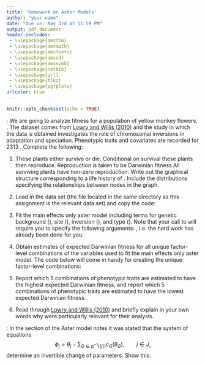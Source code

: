 ```yaml
---
title: 'Homework on Aster Models'
author: "your name"
date: "Due on: May 3rd at 11:59 PM"
output: pdf_document
header-includes: 
 - \usepackage{amsthm}
 - \usepackage{amsmath}
 - \usepackage{amsfonts}
 - \usepackage{amscd}
 - \usepackage{amssymb}
 - \usepackage{natbib}
 - \usepackage{url}
 - \usepackage{tikz}
 - \usepackage{pgfplots}
urlcolor: blue  
---
```


\allowdisplaybreaks

\newcommand{\Var}{\mathrm{Var}}
\newcommand{\Prob}{\mathbb{P}}
\newcommand{\E}{\mathrm{E}}
\newcommand{\R}{\mathbb{R}}
\newcommand{\inner}[1]{\langle #1 \rangle}
\newcommand{\yobs}{y_{\text{obs}}}



```r
knitr::opts_chunk$set(echo = TRUE)
```




\noindent\textbf{Problem 1}: We are going to analyze fitness for a population of yellow monkey flowers, \emph{Mimulus guttatus}. The dataset comes from [Lowry and Willis (2010)](https://journals.plos.org/plosbiology/article?id=10.1371/journal.pbio.1000500) and the study in which the data is obtained investigates the role of chromosomal inversions in adaptation and speciation. Phenotypic traits and covariates are recorded for 2313 \emph{M. guttatus}. Complete the following: 

1. These plants either survive or die. Conditional on survival these plants then reproduce. Reproduction is taken to be Darwinian fitness All surviving plants have non-zero reproduction. Write out the graphical structure corresponding to a life history of \emph{M. guttatus}. Include the distributions specifying the relationships between nodes in the graph.

2. Load in the \texttt{Mguttatus} data set (the \texttt{Mguttatus.rda} file located in the same directory as this assignment is the relevant data set) and copy the code: 

\begin{verbatim}
data <- Mguttatus
redata <- Mguttatus.redata
vars <- quantities$vars
pred <- quantities$pred
group <- quantities$group
code <- quantities$code
fam <- quantities$fam
nnode <- length(vars)
n <- nrow(redata) / nnode
families <- quantities$families
root <- redata$root
fit <- redata$fit
varvar <- quantities$varvar
idvar <- quantities$idvar
\end{verbatim}

3. Fit the main effects only aster model including terms for genetic background (\texttt{gen\_bac}), site (\texttt{site}), inversion (\texttt{inversion}), and type (\texttt{type}). Note that your call to \texttt{aster} will require you to specify the following arguments: \texttt{varvar = varvar, idvar = idvar, data = redata, root = root}, i.e. the hard work has already been done for you.

4. Obtain estimates of expected Darwinian fitness for all unique factor-level combinations of the variables used to fit the main effects only aster model. The code below will come in handy for creating the unique factor-level combinations:

\begin{verbatim}
test <- data$redata
a <- levels(test$gen_bac)
b <- levels(test$site)
c <- levels(test$inversion)
d <- levels(test$type)
fred <- expand.grid(a = a, b = b, c = c, d = d)
colnames(fred) <- c("gen_bac","site","inversion","type")
fred$sur_flw <- 1
fred$flws <- 1
\end{verbatim}

5. Report which 5 combinations of phenotypic traits are estimated to have the highest expected Darwinian fitness, and report which 5 combinations of phenotypic traits are estimated to have the lowest expected Darwinian fitness.

6. Read through [Lowry and Willis (2010)](https://journals.plos.org/plosbiology/article?id=10.1371/journal.pbio.1000500) and briefly explain in your own words why \emph{M. guttatus} were particularly relevant for their analysis.


\vspace*{1cm}


\noindent{\bf Problem 2}: In the \textbf{Conditional and unconditional distributions} section of the Aster model notes it was stated that the system of equations 
$$
  \phi_j = \theta_j - \sum_{G \in p^{-1}(\{j\})} c_G(\theta_G), \qquad j \in J,
$$
determine an invertible change of parameters. Show this.



